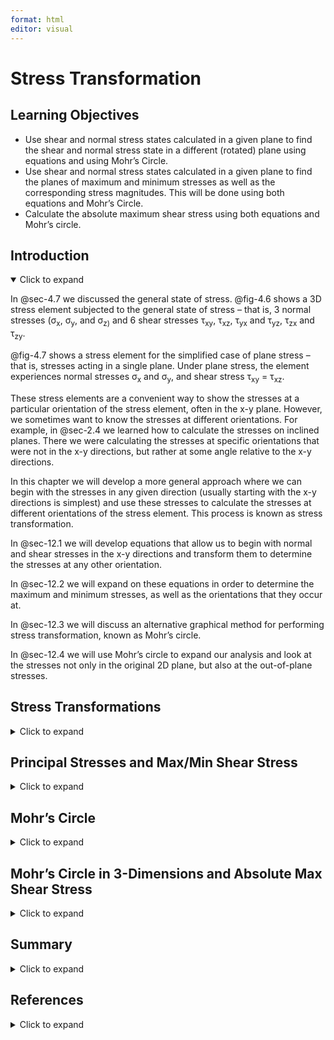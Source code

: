 ```yaml
---
format: html
editor: visual
---
```


# Stress Transformation {#sec-stress-transformation}

::: {.callout-note icon="false"}
## Learning Objectives

-   Use shear and normal stress states calculated in a given plane to find the shear and normal stress state in a different (rotated) plane using equations and using Mohr’s Circle.
-   Use shear and normal stress states calculated in a given plane to find the planes of maximum and minimum stresses as well as the corresponding stress magnitudes. This will be done using both equations and Mohr’s Circle.
-   Calculate the absolute maximum shear stress using both equations and Mohr’s circle.
:::

## Introduction {.unnumbered}

<details open>

<summary>Click to expand</summary>

In @sec-4.7 we discussed the general state of stress. @fig-4.6 shows a 3D stress element subjected to the general state of stress – that is, 3 normal stresses (σ~x~, σ~y~, and σ~z)~ and 6 shear stresses τ~xy~, τ~xz~, τ~yx~ and τ~yz~, τ~zx~ and τ~zy~.

@fig-4.7 shows a stress element for the simplified case of plane stress – that is, stresses acting in a single plane. Under plane stress, the element experiences normal stresses σ~x~ and σ~y~, and shear stress τ~xy~ = τ~xz~.

These stress elements are a convenient way to show the stresses at a particular orientation of the stress element, often in the x-y plane. However, we sometimes want to know the stresses at different orientations. For example, in @sec-2.4 we learned how to calculate the stresses on inclined planes. There we were calculating the stresses at specific orientations that were not in the x-y directions, but rather at some angle relative to the x-y directions.

In this chapter we will develop a more general approach where we can begin with the stresses in any given direction (usually starting with the x-y directions is simplest) and use these stresses to calculate the stresses at different orientations of the stress element. This process is known as stress transformation.

In @sec-12.1 we will develop equations that allow us to begin with normal and shear stresses in the x-y directions and transform them to determine the stresses at any other orientation.

In @sec-12.2 we will expand on these equations in order to determine the maximum and minimum stresses, as well as the orientations that they occur at.

In @sec-12.3 we will discuss an alternative graphical method for performing stress transformation, known as Mohr’s circle.

In @sec-12.4 we will use Mohr’s circle to expand our analysis and look at the stresses not only in the original 2D plane, but also at the out-of-plane stresses.

</details>

## Stress Transformations {#sec-12.1}

<details>

<summary>Click to expand</summary>

The choice of a coordinate system to use when calculating stresses for a given loading condition is often chosen based on convenience, or what is considered to be the most straight forward system for the given loading directions and the geometrical orientation of the body. For example, consider the simple case of an axial load applied to a rectangular bar as shown in @fig-12.1. It is convenient to use a coordinate system in which one axis aligns with the longitudinal axis of the bar and the other two axis aligned with the edges of the cross-section. With this coordinate system, the general stress state can be quickly determined to consist of only a normal stress in the x direction. We can represent the state of stress at a given point, say point H, on a stress element. Remember that this stress element is actually a 3D object even though we typically draw a 2D plane view of the element.

![For simplicity, the x,y,z coordinate axes are cbosen to line up with the direction of loading and the longitudinal axis of the bar](images/CH12%20figures/figure%2012.1.png){#fig-12.1 fig-align="center" width="559"}

However, the coordinate systems that are the most straightforward to base stress calculations on do not always represent the directions for which the stress levels are the most critical. In the above example, if the bar consists of two sections glued together at an angle, or if the bar is made of wood or composite material with the grains or fibers running at angle to the horizontal, one might be concerned with the level of stress parallel and/or perpendicular to the joint surface (or grains/fibers).

@fig-12.2 shows an air duct which is part of a heat pump system and is subject to internal air pressure. Pressure vessels will be discussed in @sec-thin-walled-pressure-vessels and it will be shown that equations to calculate stress based on pressure and geometrical parameters in the longitudinal and hoop directions can be straightforwardly derived. However, as is the case for the duct in the figure, pressure vessels can often be made with welded seams wound in a helical pattern that forms an angle with the horizontal and vertical axes. It would be important to know the stresses in the directions parallel and perpendicular to these seams to ensure that the joint could tolerate the loading.

![A pressurized duct is fabricated with welding in a helical pattern](images/CH12%20figures/figure%2012.2.png){#fig-12.2 fig-align="center" width="405"}

Now we’ll use trigonometry to develop a general set of equations to transform stresses from one set of coordinate axes to another. Consider a stress element representing the state of stress at a point in the *xy* plane as shown in @fig-12.3. If we want to use the known stresses in the *xy* coordinate system to find the stresses parallel and perpendicular to a different plane, represented by the incline shown on the element, we can cut through the element at the appropriate angle and consider the free body diagram on the cut section. The FBD of the cut element shows the known stresses on the uncut sides of the element and the unknown internal reaction normal and shear stresses, σ~n~ and τ~nt~, on the cut side of the element. The internal reactions are represented in the directions for which we want to know the stress state.

![Stress element cut along plane of interest](images/CH12%20figures/figure%2012.3.png){#fig-12.3 fig-align="center" width="612"}

Consider the area of the cut side of the element on which σ~n~ and τ~nt~ act to be dA’. By applying trigonometry we can say that the area of the side on which σ~x~ acts, dA~x~, is:

$$
d A_x=d A^{\prime}(\sin \beta)=d A^{\prime} \cos (\theta)
$$

and the area of the side on which σ~y~ acts is:

$$
d A_x=d A^{\prime}(\cos \beta)=d A^{\prime} \sin (\theta)
$$

We can apply equilibrium to obtain expressions for σ~n~ and τ~nt~ if we express the stress components as forces and resolve those forces into the n and t directions. The force corresponding to each direction of stress is obtained by multiplying the stress with the area it acts on (i.e., the force corresponding to σ~x~ is σ~x~\*dA~x~).

From σ~x~ we have:

$$
\begin{aligned}
& F_n=-\sigma x^* d A x^* \cos (\theta)=-\sigma x^* d A^{\prime} \cos (\theta) \cos (\theta) \\
& \mathrm{Ft}=\sigma x^* \mathrm{~d} A x^* \sin (\theta)=\sigma x^* d A^{\prime} \cos (\theta) \sin (\theta)
\end{aligned}
$$

From σ~y~ we have:

$$
\begin{aligned}
& F_n=-\sigma y^* d A y^* \sin (\theta)=-\sigma y^* d A^{\prime} \sin (\theta) \sin (\theta) \\
& F t=-\sigma y^* d A y^* \cos (\theta)=-\sigma y^* d A^{\prime} \cos (\theta) \sin (\theta)
\end{aligned}
$$

From the vertical shear stress acting on the x-face we have:

$$
\begin{aligned}
& F n=-\tau_{xy}{ }^* d A x^* \sin (\theta)=-\tau x y^* d A^{\prime} \cos (\theta) \sin (\theta) \\
& F t=-\tau_{xy}{ }^* d A x^* \cos (\theta)=-\tau x y^* d A^{\prime} \cos (\theta) \cos (\theta)
\end{aligned}
$$

From the horizontal shear stress acting on the y face we have:

$$
\begin{aligned}
& \mathrm{Fn}=-\tau_{xy} *^* d A x^* \cos (\theta)=-\tau x y^* d^{\prime} \sin (\theta) \cos (\theta) \\
& F t=\tau_{xy}{ }^* d A y^* \sin (\theta)=\tau_{x y}^* d A^{\prime} \sin (\theta) \sin (\theta)
\end{aligned}
$$

Applying equilibrium in the n and t directions:

$$
\begin{gathered}
\sum F_n=-\sigma_x * d A^{\prime} * \cos ^2(\theta)-\sigma_y * d A^{\prime} * \sin ^2(\theta)-2 \tau_{x y} * d A^{\prime} * \cos (\theta) \sin (\theta)=0 \\
\sum F_t=\sigma_x * d A^{\prime} * \cos (\theta) \sin (\theta)-\sigma_y * d A^{\prime} * \cos (\theta) \sin (\theta)+\tau_{x y} * d A^{\prime} *\left(\sin ^2(\theta)-\cos ^2(\theta)\right) \\
+\tau_{n t} d A^{\prime}=0
\end{gathered}
$$

Solving the equations for σ~n~ and τ~nt~ and simplifying terms gives:

$$
\begin{aligned}
& \sigma_n=\sigma_x \cos ^2(\theta)+\sigma_y \sin ^2(\theta)+2 \tau_{x y} \sin (\theta) \cos (\theta) \\
& \tau_{n t}=-\left(\sigma_x-\sigma_y\right) \cos (\theta) \sin (\theta)+\tau_{x y}\left(\cos ^2(\theta)-\sin ^2(\theta)\right)
\end{aligned}
$$

These equations are known as the **stress transformation equations**.

Alternatively, implementing the trig identities:

$$
\begin{gathered}
\cos ^2(\theta)=\frac{1+\cos (2 \theta)}{2} \\
\sin ^2(\theta)=\frac{1-\cos (2 \theta)}{2} \\
\sin (2 \theta)=2 \sin (\theta) \cos (\theta) \\
\cos (2 \theta)=\cos ^2(\theta)-\sin ^2(\theta)
\end{gathered}
$$

The transformation equations can also be expressed as:

$$
\boxed{\begin{aligned}
\sigma_n & =\frac{\sigma_x+\sigma_y}{2}+\frac{\sigma_x-\sigma_y}{2} \cos (2 \theta)+\tau_{x y} \sin (2 \theta) \\
\tau_{n t} & =-\frac{\sigma_x-\sigma_y}{2} \sin (2 \theta)+\tau_{x y} \cos (2 \theta)
\end{aligned}}
$$ {#eq-12.1}

| *where*
| *𝜎~n~ = Average normal stress perpendicular to the inclined plane \[Pa, psi\]*
| *𝜏~nt~ = Average shear stress parallel to the inclined plane \[Pa, psi\]*
| *𝜎~x~ = Average normal stress in the x-direction, prior to any transformation \[Pa, psi\]*
| *𝜎~y~ = Average normal stress in the y-direction, prior to any transformation \[Pa, psi\]*
| *𝜏~xy~ = Average shear stress in the xy plane, prior to any transformation \[Pa, psi\]*
| *𝜃 = Angle between x-axis and transformed stress being caculated \[*$^\circ$*, rad\]*

Either set of transformation equations will work. The choice over which set to use is based on personal preference.

The stress transformation equations can be used to take a set of stresses calculated in the chosen coordinate system (xy) and transform them to a different coordinate system (*x’y’*), as shown in @fig-12.4. With θ defined to be the angle between the x-axis and the normal to the plane of interest as shown in @fig-12.3, the σ~n~ equation gives the stress on the rotated x-face, which we will call the σ~x’~. To find σ~y’~, the normal stress on the rotated y-face, we can simply sub an angle of (90° + θ) into the σ~n~ equation since the y’ axis would be rotated an additional 90° form the x-axis. Also note that substituting θ into the τ~nt~ equation gives τ~x’y’~.

![The angle θ is defined to be the angle between the original x axis and the normal to the plane of interest. Subbing θ into the stress transformation equations gives σ~x’~ and τ~x’y~ whle subbing in ( 90° + θ) gives σ~y’~.](images/CH12%20figures/figure%2012.4.png){#fig-12.4 fig-align="center" width="462"}

Another way to quickly determine the normal stress along the y’ axis once σ~x’~ is known is to make use of the concept of [stress invariance]{.underline} which is the idea that sum of the normal stresses (σ~x~ + σ~y~) remains constant regardless of the plane in which they are calculated. Put another way, the stress invariance principle allows us to say that (σ~x~ + σ~y~) = (σ~x’~ + σ~y’~).

The angle of incline may be measured and given relative to a variety of reference axes. It is imperative that one understands which angle to substitute into the transformation equations given above. To ensure you have the correct angle, take the following steps and see @fig-12.5:

1.  Draw a line that represents the plane of interest

2.  Draw the x-axis positive going towards the right

3.  Draw the axis normal to the plane of interest. It does not matter if you draw the normal axis as oriented counterclockwise or clockwise from the x-axis as long as you use the correct sign for the angle (see step 4).

4.  Determine the angle that goes from the x-axis to the normal axis. This angle is θ. If the direction from the x-axis to the normal axis is counterclockwise, then θ should be taken to be positive. If the direction from the x-axis to the normal axis is clockwise, then θ should be taken to be negative.

![Draw a sketch of the x-axis and the normal axis to ensure you use the correct magnitude and sign for θ in the stress transformation equations.](images/CH12%20figures/figure%2012.5.png){#fig-12.5 fig-align="center" width="458"}

Finally, one should note that the transformation equations were derived based on stresses given in the the x-y plane where x is the horizontal axis positive to the right and y is the vertical axis positive upwards. If a plane other than the xy plane is being used for the general stress calculations, or if the x and y axes are oriented in the opposite configuration, the rule to follow would be to substitute the stress normal to the vertical faces of the element in for the σ~x~ terms of the equations and the stress normal to the horizontal faces of the element in the σ~y~ terms of the equations. For example, given the stress element in @fig-12.6, one would substitute σ~z~ = 90 MPa in for the σx terms of the stress transformation equations, σ~x~ = -150 MPa in for the σ~y~ terms, and τ~xz~ = -16 MPa in for the τ~xy~ terms.

![Element drawn in the xz plane](images/CH12%20figures/figure%2012.6.png){#fig-12.6 fig-align="center" width="394"}

@exm-12.1 and @exm-12.2 below illustrate the use of the stress of transformation equations.

::: {.callout-tip collapse="true" icon="false"}
## Example 12.1

::: {#exm-12.1}
<p>

</p>

The general stress state at a point on a hollow pipe formed with spiral welds inclined to an angle β with respect to the horizontal is shown below. For stress magnitudes given as follows: Sx = 128 MPa, *S~y~* = 80 MPa, Sxy = 75.45 MPa, and β = 42°. Determine the stress parallel and perpendicular to weld.

![](images/CH12%20figures/example%2012.1%20part%201.png){fig-align="center" width="519"}

::: {.callout-tip collapse="true" icon="false"}
## Solution

The stress parallel and perpendicular to the weld can be found by applying the stress transformation equations with σ~x~ = 128 MPa, σ~y~ = 80 MPa, and τ~xy~ = -75.45 MPa:

$$
\begin{aligned}
& \sigma_n=\sigma_x \cos ^2(\theta)+\sigma_y \sin ^2(\theta)+2 \tau_{x y} \sin (\theta) \cos (\theta) \\
& \tau_{n t}=-\left(\sigma_x-\sigma_y\right) \cos (\theta) \sin (\theta)+\tau_{x y}\left(\cos ^2(\theta)-\sin ^2(\theta)\right)
\end{aligned}
$$

Notice that the normal stresses are positive since they are both shown to be tensile on the given stress element but the shear stress is negative based on the fact that the shear stress arrow goes in the negative y direction on the positive x-face (the same conclusion can be drawn by observing any of the other faces).

Before performing the calculation, the appropriate angle θ must also be found. The plane of interest in this as is the plane of the weld which is represented by the line representing the spiral. The angle θ needed to substitute into the equations is the angle between the x-axis and th normal axis to the weld. Based on the normal axis below the x-axis, we can see θ is θ = -(90 – β) = -48°. The angle is negative since it is a clockwise rotation to get from the x axis to the n-axis below.

We could also base θ on the dashed normal axis, in which case the magnitude of θ would be θ = 180° – 48° = 132°. This angle is positive since the rotation from the x-axis to the dashed normal axis is counterclockwise.

![](images/CH12%20figures/example%2012.1%20part%202.png){fig-align="center" width="340"}

So with σ~x~ = 128 MPa, σ~y~ = 80 MPa, τ~xy~ = -75.45 MPa, and θ = -48° (or +132°), **the stress normal to the weld is σ~n~ = 139.0 MPa. The stress parallel to the weld is τ~nt~ = 31.76 MPa.**
:::
:::
:::

::: {.callout-tip collapse="true" icon="false"}
## Example 12.2

::: {#exm-12.2}
<p>

</p>

The stresses shown act at a point in a stressed body as shown. Normal and shear stress magnitudes acting on horizontal and vertical planes at the point are *S~x~* = 1700 psi, *S~y~* = 800 psi, and *S~xy~* = 790 psi. Determine the normal (positive if tensile, negative if compressive) and shear stresses at this point on the inclined plane shown. Assume β = 36°.

![](images/CH12%20figures/example%2012.2%20part%201.png){fig-align="center" width="301"}

::: {.callout-tip collapse="true" icon="false"}
## Solution

We will first determine the angle θ that we need for the stress transformation equations. Recall the the process described in @sec-12.1:

1.  Draw a line that represents the plane of interest

2.  Draw the x-axis positive going towards the right

3.  Draw the axis normal to the plane of interest. It does not matter if you draw the normal axis as oriented counterclockwise or clockwise from the x-axis as long as you use the correct sign for the angle (see step 4).

4.  Determine the angle that goes from the x-axis to the normal axis. This angle is θ. If the direction from the x-axis to the normal axis is counterclockwise, then θ should be taken to be positive. If the direction from the x-axis to the normal axis is clockwise, then θ should be taken to be negative.

![](images/CH12%20figures/example%2012.2%20part%202.png){fig-align="center" width="303"}

Either angle labeled θ in the illustration will work and produce the same results. In this example, we will use the smaller of the two:

θ = 90 – β = 54°.

The angle is positive since the n-axis is rotated counterclockwise from the positive x-axis.

With θ determined, the only thing left to do is make the subsitutions into the stress transformation equations and calculate. Note that the σn equation will give us the normal stress on the rotated x-face (x’), so will need to also calculate σn with the angle (θ + 90°) to get σy’ or use the stress invariance concept: (σx + σy = σx’ + σy’)

Substituting σ~x~ = -1700 psi (negative since it is shown to be compressive), σ~y~ = 800 psi, τ~xy~ = 790 psi, and θ = 54° into:

$$
\begin{aligned}
& \sigma_n=\frac{\sigma_x+\sigma_y}{2}+\frac{\sigma_x-\sigma_y}{2} \cos (2 \theta)+\tau_{x y} \sin (2 \theta) \\
& \tau_{n t}=-\frac{\sigma_x-\sigma_y}{2} \sin (2 \theta)+\tau_{x y} \cos (2 \theta)
\end{aligned}
$$

Gives σ~x’~ = 687.6 psi and τ~x’y’~ = 945 psi.

Furthermore, applying stress invariance: -1700 psi + 800 psi = 687.6 psi + σ~y’~ gives σ~y'~ = -1588 psi

**σ~x’~ = 687.6 psi**

**τ~x’y’~ = 945 psi**

**σ~y'~ = -1588 psi**
:::
:::
:::

::: {.callout-warning icon="false"}
## Step-by-step: Stress transformation

Given a general stress state (σx, σy, and τxy) at a point in the x-y plane where x is the horizontal axis positive to the right and y is the vertical axis positive upwards:

1.  Establish the angle θ that corresponds to the angle of rotation between the positive x-axis and the axis normal (x’) to the plane of interest. Remember to make the angle negative if the rotation is clockwise from the x axis to the normal axis and positive if the rotation is counterclockwise.

2.  Substitute in the stresses with appropriate sign and the angle θ with appropriate sign into the stress transformation equations to find σ~n~ and τ~nt~. Remember that normal stresses are negative if compressive and positive if tensile, shear stresses are positive if the shear stress arrow on the positive x face points in the positive y direction and negative otherwise. This will give σ~x’~ and τ~x’y’~.

3.  Use (θ+90°) in the σ~n~ transformation equation or the concept of stress invariance (σx + σy = σx’ + σy’) to find σy’.
:::

</details>

## Principal Stresses and Max/Min Shear Stress {#sec-12.2}

<details>

<summary>Click to expand</summary>

Often, the plane we would be the most concerned with is the one on which the normal stress or the shear stress is at a maximum or minimum. The maximum and minimum normal stresses are referred to as the principal stresses (σ~1~ and σ~2~) and the planes on which they act (described by angle of rotation of the stress element, θ~p1~ and θ~p2~) are the principal planes. The maximum and minimum shear stresses are simply referred to as the maximum and minimum shear stress, respectively, and the planes on which they occur are referred to simply as the planes of maximum and minimum shear stress (denoted as θ~s1~ and θ~s2~).

It is important to note that in this section, only rotations within a two dimensional plane are being considered. As will be seen in @sec-12.4, the principal planes and principal stresses are the same even when considering out of plane rotation of the stress element (see @fig-12.7), but the max shear stress could be different. Therefore, the max and min sheer stress as determined by the below derived equations will be referred to as the max/min *in-plane* shear stress.

![The max shear stress obtained from in-plane rotations of the stress element may not be the same as the max shear stress when considering out of plane rotation as well. This section describes how to find the max/min in-plane shear stress.](images/CH12%20figures/figure%2012.7.png){#fig-12.7 fig-align="center" width="571" height="207"}

As we rotate the stress element and the angle θ changes, the stress changes in a predictable way. @fig-12.8 shows the variation of normal stress σx’ with angle θ. The principal stresses can be seen to occur at specific values of θ. These angles will be 90° apart from one another. A similar graph could be drawn for τx’y’.

![Plot showing how normal stress σx’ varies with angle θ.](images/CH12%20figures/figure%2012.8.png){#fig-12.8 fig-align="center" width="374"}

Since these stresses are maximums and minimums (i.e., the slope of the curve is zero at these points) and since the transformation equations derived in @sec-12.1 are functions in terms of the plane rotation angle θ, we can simply take the derivates of the two equations and set them equal to zero to find the angles at which we would get the maximum and minimum of each type of stress. Using the second set of transformation equations derived in @sec-12.1 (though the first set would yield the same results):

$$
\begin{aligned}
& \frac{d \sigma_n}{d \theta}=-\left(\sigma_x-\sigma_y\right) \sin \left(2 \theta_p\right)+2 \tau_{x y} \cos \left(2 \theta_p\right)=0 \\
& \frac{d \tau_{n t}}{d \theta}=-\left(\sigma_x-\sigma_y\right) \cos \left(2 \theta_s\right)-2 \tau_{x y} \sin \left(2 \theta_s\right)=0
\end{aligned}
$$

Notice that θ is subscripted with a p in the first equation since this theta represents a principal plane as defined above. Similarly, θ is subscripted with and S in the second equation since this theta represents a plane of max or min in-plane shear stress.

These equations can be rearranged to isolate Tan (2θ) on one side and subsequently used to find θp and θs values:

$$
\boxed{\begin{aligned}
\tan \left(2 \theta_p\right) & =\frac{2 \tau_{x y}}{\left(\sigma_x-\sigma_y\right)} \\
\tan \left(2 \theta_s\right) & =-\frac{\left(\sigma_x-\sigma_y\right)}{2 \tau_{x y}}
\end{aligned}}
$$ {#eq-12.2}

| *where*
| *𝜃~p~ = Orientation of one of the principal planes, with respect to the x-axis \[*$^\circ$*, rad\]*
| *𝜃~s~ = Orientation of one of the maximum shear planes, with respect to the x-axis \[*$^\circ$*, rad\]*
| *𝜏~xy~ = Average shear stress in the xy plane, prior to any transformation \[Pa, psi\]*
| *𝜎~x~ = Average normal stress in the x-direction, prior to any transformation \[Pa, psi\]*
| *𝜎~y~ = Average normal stress in the y-direction, prior to any transformation \[Pa, psi\]*

Once the angles associated with the planes of extreme stresses are determined, they can be substituted into the stress transformation equation of @sec-12.1 along with the stresses in the given plane to find the principal stresses and max/min shear stress.

A few calculation details that it will be helpful to remember are:

1.  The inverse tangent function has two possible solutions. One solution would be the angle that will be reported by a calculator, and the other possible answer is the angle that is that angle plus or minus 180°. So if you use your calculator to solve the Tan (2θp) equation, you would take half that to get the first principle angle and then add or subtract 90 degrees to that principal angle to get the second. The same idea applies to finding the two θ~s~ angles.

2.  By convention, the *most positive* of the two principal stresses is denoted as σ~1~. The other principal stress is then σ~2~. The angle that produces that σ~1~ stress is θ~p1~ and the angle that produces σ~2~ is θ~p2~.

3.  The max and min in-plane shear stresses will always turn out to be equal in magnitude by opposite in sign, or in other words, the minimum shear stress is always the negative of the maximum shear stress. As with the principal planes and stresses, one would need to substitute one of the θ~s~ angles into the shear stress transformation equation to determine which angle corresponds to the maximum in-plane shear stress and which corresponds to the minimum.

4.  The angles of maximum and minimum shear stresses are 90° apart from each other, and 45° apart from the principal directions. If one principal direction is found to be, for example, 40° then the other principal direction can be determined as either (40° + 90° =) 130° or (40° - 90° =) -50°. The angles of maximum and minimum in-plane shear stress can then be determined as either (40° + 45° =) 95° or (40° - 45° =) - 5°. It is also acceptable to add or subtract 45° from 130° or from – 50°.

5.  Given the variety of different of possible correct angles, we will use a convention that principal directions and angles of maximum and minimum shear stress will be calculated in the range – 90° ≤ θ ≤ + 90°.

If desired, the principal stresses and max./min. shear stresses can be calculated directly without first finding the principal directions:

$$
\boxed{\begin{gathered}
\sigma_{1,2}=\frac{\sigma_x+\sigma_y}{2} \pm \sqrt{\left(\frac{\sigma_x-\sigma_y}{2}\right)^2+\tau_{x y}{ }^2} \\
\tau_{x \prime y^{\prime}}= \pm \sqrt{\left(\frac{\sigma_x-\sigma_y}{2}\right)^2+\tau_{x y}{ }^2}
\end{gathered}}
$$ {#eq-12.3}

| *where*
| *𝜎~1,2~ = Principal stresses \[Pa, psi\]*
| *𝜎~x~ = Average normal stress in the x-direction, prior to any transformation \[Pa, psi\]*
| *𝜎~y~ = Average normal stress in the y-direction, prior to any transformation \[Pa, psi\]*
| *𝜏~xy~ = Average shear stress in the xy plane, prior to any transformation \[Pa, psi\]*

Some useful conclusions that can be drawn simply by studying the principal plane and plane of max/min shear stress equations are as follows:

1.  If the shear stress transformation equation given in @sec-12.1 is set equal to 0 in order to find the plane at which shear stress is equal to 0, we would arrive at the same equation as the Tan(2θ~p~) found above. We can then conclude that [shear stress is 0 on the principal planes]{.underline}. It can also be said that if the shear stress is found to be 0 on any given plane, then that plane must be a principal plane.

2.  The equation for Tan(2θ~s~) is the negative inverse of the equation for Tan (2θ~p~). This means that 2θ~s~ = 2θ~p~ ± 90° or θ~s~ = θ~p~ ± 45°. Recognizing this can allow one to calculate one set of angles more efficiently once the other is found.

3.  If either of the θ~s~ angles are substituted into the normal stress transformation equation, the normal stress would work out to be the average stress $\left(\frac{\sigma_x+\sigma_y}{2}\right)$. Once again, this recognition can help make determining the total stress state on the plane of max/min shear stress more efficient.

@exm-12.3 demonstrates the calculation of the principal stresses, the maximum in-plane shear stress, and the orientations that these stresses occur at.

::: {.callout-tip collapse="true" icon="false"}
## Example 12.3

::: {#exm-12.3}
<p>

</p>

The state of plane stress at a point is represented by the stress element below. Determine the principal stresses and the maximum in-plane shear stress and draw the corresponding stress elements.

![](images/CH12%20figures/example%2012.3%20part%201.png){fig-align="center" width="346"}

::: {.callout-tip collapse="true" icon="false"}
## Solution

Following the steps given at the end of @sec-12.2:

1.  Find the principal planes using\
    $$
    \operatorname{Tan}\left(2 \theta_p\right)=\frac{2 \tau_{x y}}{\left(\sigma_x-\sigma_y\right)}
    $$\
    \
    With σ~x~ = -80 MPa, σ~y~ = 50 MPa, and τ~xy~ = -25 MPa, we get:

    θ~p~ = 10.52° based on the answer from the calculator.

    The other angle is then θ~p~ = 10.52° + 90° = 100.52°

    So the principal plane angles are 10.52° and 100.52°.

2.  Subbing θ~p~ = 10.52° into:\
    $$
    \sigma_n=\frac{\sigma_x+\sigma_y}{2}+\frac{\sigma_x-\sigma_y}{2} \cos (2 \theta)+\tau_{x y} \sin (2 \theta)
    $$

    gives σ~n~ = -84.6 MPa and subbing θ~p~ = 100.52° in gives σ~n~ = 54.6 MPa.

    Since 54.6 MPa is the most positive of the two principal stresses, σ~1~ = 54.6 MPa and σ~2~ = -84.6 MPa.

    The 54.6 MPa would go on the rotated x-face and the -85.6 MPa would go on the rotated y-face of the stress element rotated counterclockwise 100.52°.\
    \
    Conversely, if the stress element is rotated counterclockwise by 10.52°, the stress on the rotated x-face would be -84.6 MPa and the stress on the rotated y-face would be 54.6 MPa.

    Drawing the stress element rotated to the principal planes:

    ![](images/CH12%20figures/example%2012.3%20part%202.png){width="245"}\
    \
    Notice that the stress element looks the same no matter which angle is used for the rotation. Also note that the shear stress on the principal plane is 0.

3.  Next we will find the planes of max/min in-plane shear planes as well as the corresponding shear stresses. We could use:\
    $$
    \operatorname{Tan}\left(2 \theta_s\right)=-\frac{\left(\sigma_x-\sigma_y\right)}{2 \tau_{x y}}
    $$

    But since we already have the θ~p~ angles, we will use the fact that the max/min in-plane shear stress planes are +/- 45° from those. We can choose either θ~p~ angle to add and subtract the 45° to and from. The final orientation of the element would be the same. Since it is generally easier to visualize angle rotations smaller in magnitude than 90, so we will use the smaller θ~p~ value.\
    So θ~s~ = 10.52° +/- 45° = 55.5° and -34.5°.

4.  Subbing θ~s~ = 55.5° into:\
    $$
    \tau_{n t}=-\frac{\sigma_x-\sigma_y}{2} \sin (2 \theta)+\tau_{x y} \cos (2 \theta)
    $$

    gives τ~nt~ = 69.6 MPa. Since this is a positive value, we know that this is the max in-plane shear stress and that θs = -34.5 ° should give τnt = -69.6 MPa = τ~min~ (in-plane).

    So if we rotate the stress element counterclockwise by 55.5°, we would draw a positive shear stress and if we rotate it clockwise 34.5 degrees, we would draw a negative shear stress.

5.  The normal stress on the plane of max/min in-plane shear stress is\
    $$
    \sigma=\sigma_{avg}=\frac{\left(\sigma_x+\sigma_y\right)}{2}=-15 \mathrm{MPa}
    $$

Drawing the stress rotated to the planes of max/min shear stress:

![](images/CH12%20figures/example%2012.3%20part%203.png){fig-align="center" width="350"}

Once again, notice that the stress element looks fundamentally the same regardless of which θ~s~ angle is used.

**θ~p1~ = 100.52° and θ~p2~ = 10.52°**

**σ~1~ = 54.6 MPa and σ~2~ = - 84.6 MPa**

**θ~s~ = 55.5° and -34.5°**

**τ~max~ (in-plane) = 69.6 MPa**

**τ~min~ (in-plane) = - 69.6 MPa**

**Elements are drawn above.**
:::
:::
:::

::: {.callout-warning icon="false"}
## Step-by-step: Principal Stresses and max/min shear stress

Given a general stress state (σx, σy, and τxy) at a point in the x-y plane where x is the horizontal axis positive to the right and y is the vertical axis positive upwards:

1.  Use the Tan(2θ~p~) equation to find the planes of principal stresses. The angle reported by the calculator provides twice one of the angles. The other is determined by adding or subtracting 90° from the first.

2.  Substitute the two θ~p~ angles into the σ~n~ transformation equation to determine the principal stresses. The most positive of the two is deemed σ~1~ and the other is σ~2~. Alternatively, only sub one of the angles into the stress transformation to get one of the principal stresses. The other principal stress can be calculated using stress invariance.

3.  Use the Tan(2θ~s~) equation to find the planes of max/min in-plane shear stress. Alternatively, add/subtract 45° to one of the principal plane angles.

4.  Substitute one of the θs angles into the τ~nt~ equation to determine whether it leads to the max in-plane shear stress or the min. The other angle will lead to a shear stress of equal magnitude but opposite sign.

5.  Calculate the average stress. This stress is the normal stress on the x’ and y’ faces when the element is rotated to the planes of max/min in-plane shear stress.
:::

</details>

## Mohr's Circle {#sec-12.3}

<details>

<summary>Click to expand</summary>

As an alternative to using equations to determine principal planes and stresses as well as max/min shear planes and stresses, one can use a graphical method known as Mohr’s Circle. The stress transformation equations can be seen to actually be equations of a circle where the perimeter of the circle consists of coordinates points that correspond to normal stress on the horizontal axis and shear stress on the vertical axis. The advantage of using Mohr’s Circle is that it does not involve needing to recall equations and can be quick and efficient to use with some practice.

To construct the circle (refer to the fully constructed Mohr’s circle in @fig-12.11):

1.  To start, draw a set of coordinate axes where normal stress will be on the horizontal axis and shear stress will be on horizontal axis. Note in 12.9 that the shear stress is labeled with a (CW) for clockwise on the positive side and a (CCW) for counterclockwise on the negative side as a reminder of how the signs on the vertical coordinates are determined.

2.  Plot the center of the circle, C, which will lie on the normal stress axis at a point equal to the average normal stress.\
    $$
    C=\left(\frac{\sigma_x+\sigma_y}{2}, 0\right)
    $$

3.  Next, one coordinate point on the circle needs to be established based on the given stress state and plotted on the axes. This point, which we will call the [x-point,]{.underline} will come from the stresses drawn on the positive x-face of the stress element. The normal stress is positive if tensile and negative if compressive. The sign on the vertical coordinate, the shear stress, will depend on the direction of rotation that the shear stress on the x-face will cause. If it would tend to rotate the element clockwise, it will be plotted on the positive side of the vertical axis and vice versa.

    On the representative stress element in @fig-12.9 below, the normal stress on the x face is tensile and the upwards shear stress would tend to cause the element rotate counterclockwise, so the x-point is (+σ~x~, -τ~xy~).

![Positive x-face of a stress element showing the normal and shear stresses used to plot the coordinate point on Mohr's circle. On this face, the normal stress is positive and the shear stress causes the element to rotate counterclockwise.](images/CH12%20figures/figure%2012.9.png){#fig-12.9 width="696"}

We could alternatively use what we will call the y-point, which comes from the stresses acting on the positive y-face of the stress element with the same sign conventions above. For the representative stress element of @fig-12.9, the normal stress on the y face (@fig-12.10) is drawn in the tensile direction and the rightwards shear stress would tend to cause the element to rotate clockwise, so the y-point is (+σ~y~, +τ~xy~).

![The positive y-face of a stress element showing the normal and shear stresses used to plot the coordinate point on Mohr's circle. On this face, the normal stress is positive and the shear stress causes the element to rotate clockwise.](images/CH12%20figures/figure%2012.10.png){#fig-12.10 width="348"}

4.  Once the center and either the x-point or y-point are plotted, draw a line that connects them. This line is the radius of the circle. This radius, R, can be determined using of the Pythagorean Theorem on the triangle formed between C, σ~x~, and the x-point. Since the radius of the circle will be constant, we can now draw the rest of the circle.\
    $$
    R=\sqrt{\left(\sigma_x-C\right)^2+\tau_{x y}^2}
    $$

5.  Recalling that the shear stress is zero on the principal plane, we can observe that that corresponds exactly to the normal stress axis so we can identify σ~1~ to be the normal stress on the right extreme of the circle and σ~2~ to be the normal stress on the left extreme of the circle. Furthermore, based on inspection of the circle and the known points, we can see that σ~1~ = C + R and σ~2~ = C - R.

6.  It can also be seen that the max and min in-plane shear stress would be at the bottom and top of the circle, respectively, so we can say that τ~max~ = +R and τ~min~ = -R.

    The max shear stress is at the bottom since a positive shear stress on the positive x-face would cause the stress element to rotate counterclockwise.

    The circle also confirms that the normal stress on the plane of max/min in-plane shear stress is $\mathrm{C}=\sigma_{avg}=\frac{\sigma_x+\sigma_y}{2}$

7.  To find the angles of the principal planes and max/min shear stress, or to use the circle to perform stress transformations to arbitrary planes, one must note that rotations around the circle represent twice the actual amount of rotation required to get from the stress state in one plane to the stress state in the rotated plane. Furthermore, rotations counterclockwise from the x-point are considered to be positive angles and the rotations clockwise from the x-point are considered to be negative angles.

    Thus, the angle between the radial line that connects C and the x-point to the principal plane (normal stress axis) is 2θp. This angle can be determined by applying right triangle trigonometry principles to the right triangle used to find the radius:\
    $$
    \tan (2 \theta p)=\frac{C+\sigma_x}{\tau_{x y}}
    $$\
    As discussed in @sec-12.2, the inverse tangent function will have two solutions. One of those solutions (divided by 2) will be the angle that corresponds to rotating from the x point to the σ1 side of the circle from which means that this principal angle leads to σ1 acting on the rotated x face (x’ face) of the stress element and therefore σ~2~ acts on the rotated y face (y’ face). The other solution to θ~p~ will correspond to the angle necessary to rotate from the x point to the σ2 side of the circle which will lead to σ~2~ acting on the x’ face and σ1 acting on the y’ face.

8.  The angle to the plane of max/min in-plane shear stress can be found in a similar manner. By visual inspection one can see that the tan(2θs) will be the inverse of tan(2θp). Alternatively, it can be calculated as 2θs = 90° - 2θp. One should note, however, the directions of the angles for rotation.  Recalling the convention used to apply sign to the shear stress coordinate, the angle that goes from the x-point to the negative side of the shear stress axis will correspond to the rotation that results in the maximum in-plane shear stress and vice versa.

9.  Once these quantities are known, the use of the circle to perform stress transformations at arbitrary planes requires making similar trigonometric calculations. This process is better illustrated in @exm-12.4.

::: {#fig-12.11 layout-ncol="2" layout-valign="bottom"}
![Mohr's circle](images/CH12%20figures/figure%2012.11%20part%201.png){#fig-12.11a fig-align="center" width="546"}

![Stress Element](images/CH12%20figures/figure%2012.11%20part%202.png){#fig-12.11b fig-align="center" width="270"}

Fully constructed Mohr’s circle for the representative stress element shown
:::

</details>

## Mohr’s Circle in 3-Dimensions and Absolute Max Shear Stress {#sec-12.4}

<details>

<summary>Click to expand</summary>

The methods discussed so far in Sections 12.2 and 12.3 provide the maximum in-plane shear stress that arises from planar rotations in the 2D plane, but as discussed in @sec-12.2, the actual maximum shear stress may result from an out of plane rotation. Thus, while this text is generally restricted to planar (2D) stress states, we need to consider a 3D stress element in order to determine the absolute maximum shear stress.

However, we are still considering only cases in which the stresses act in just two of the three principal directions. For the sake of this discussion, we will say that the stresses act in only the x and y directions, though it could generally be any combination of two axes. If stresses act only in the x and y directions, then a 3D stress element would include these stresses on the x and y faces, but the normal stress on the z face would be zero and the shear stress in the *xz* and *yz* planes would also be zero (see @fig-12.12). Recalling the earlier finding that if the shear stress is 0 on a given plane, the plane is a principal plane, we can say that the *xz* plane and the *yz* planes are principal planes with respect to rotation of the element around the y and x axes respectively.

It we start with the stress element already rotated in the xy plane to one of its principal planes, we know that the stresses on the x and y faces in this plane (x’ and y’ faces) will be σ1 and σ2 or vice versa. This means that σ~1~ (or σ~2~) and σ~z~ are the principal stresses on the yz plane and the σ~1~ (or σ~2~) and σ~z~ are the principal stresses on the *xz* plane. Since we are still dealing with plane stress, we know that σ~z~ = 0. In the case of plane stress then, there are principal stresses σ~1~ and σ~2~ as above, as well as σ~3~ = 0.

![3D stress element with stress acting in only 2 or the 3 principal directions.](images/CH12%20figures/figure%2012.12.png){#fig-12.12 fig-align="center" width="641"}

We can draw Mohr’s circle for each of these three planes on one plot. We will consider three cases:

1.  σ~1~ and σ~2~ on based on the xy plane are both positive

2.  σ~1~ and σ~2~ on based on the xy plane are both negative

3.  σ~1~ and σ~2~ on based on the xy plane are opposite signs

**Case 1:**

Referring to @fig-12.13, the larger inner circle is Mohr’s circle for the x-y plane as can be noted by the fact that the max and min normal stresses on that circle are σ1 and σ2, respectively. The smaller inner circle is Mohr’s circle for either the x-z or the y-z plane (whichever one has σ~2~ as the principal stress on the non-z face). The largest circle is Mohr’s circle for the other of the two non xy planes. We can see in this case that the largest shear stress is given by the radius of the largest circle which is σ~1~/2.

So in the case that σ~1~ and σ~2~ are both positive, the absolute max shear stress is:

$$
\tau_{(\max )absolute}=\left|\frac{\sigma_1}{2}\right|
$$

The absolute value is there since we now the max shear stress must be a positive shear stress given that the max and min shear stresses are negatives of each other.

![The three planes represented on Mohr’s circle for the case where both the principal stresses in the xy plane are positive.](images/CH12%20figures/figure%2012.13.png){#fig-12.13 fig-align="center" width="381"}

**Case 2:**

Referring to @fig-12.14, all the statements made in Case 1 still hold true except that the radius of the largest circle is now σ~2~/2.

So in the case that σ1 and σ2 are both positive, the absolute max shear stress is:

$$
\tau_{(\max )absolute}=\left|\frac{\sigma_2}{2}\right|
$$

![The three planes represented on Mohr’s circle for the case where both the principal stresses in the xy plane are negative.](images/CH12%20figures/figure%2012.14.png){#fig-12.14 fig-align="center" width="385"}

**Case 3:**

Referring to @fig-12.15, this case is different than the other two because in this case, the Mohr’s circle for the xy plane is the largest circle. This means that the absolute max shear stress and the maximum in-plane shear stress are the same.

So in the case that σ~1~ and σ~2~ are opposite in sign, the absolute max shear stress is:

$$
\tau_{(\max )absolute}=\left|\frac{\sigma_1-\sigma_2}{2}\right|
$$

![The three planes represented on Mohr’s circle for the case where the principal stresses in the xy plane are opposite signs.](images/CH12%20figures/figure%2012.15.png){#fig-12.15 fig-align="center" width="407"}

More generally, given principal stresses σ~1~, σ~2~, and σ~3~ = 0, the abosulte maximum shear stress can be determined from:

$$
\boxed{\tau_{(\max)absolute}=\left|\frac{\sigma_{\max }-\sigma_{\min }}{2}\right|}
$$ {#eq-12.4}

| *where*
| *𝜏~(max)absolute~ = Absolute maximum shear stress \[Pa, psi\]*
| *𝜎~max~ = Maximum principal stress \[Pa, psi\]*
| *𝜎~min~ = Minimum principal stress \[Pa, psi\]*

This works for any of the cases above:

-   Case 1: σ~max~ = σ~1~, σ~min~ = 0

-   Case 2: σ~max~ = 0, σ~min~ = σ~2~

-   Case 3: σ~ma~x = σ~1~, σ~min~ = σ~2~

::: {.callout-tip collapse="true" icon="false"}
## Example 12.4

::: {#exm-12.4}
<p>

</p>

For the stress state given by the stress element below, use Mohr’s Circle to find:

1.  The principal planes and principal stresses. Sketch the stress element rotated to these planes.

2.  The max in-plane shear stress and the plane at which it acts. Sketch the stress element rotated to this plane.

3.  The stress state on the plane on which the stress element is rotated clockwise 40°. Sketch the stress element rotated to this plane.

![](images/CH12%20figures/example%2012.4%20part%201.png){fig-align="center" width="320"}

@exm-12.4 demonstrates the use of Mohr's circle for a stress transformation problem.

::: {.callout-tip collapse="true" icon="false"}
## Solution

Following the steps given in @sec-12.3:

1.  The step of drawing the axes will be done as a part of step 3.

2.  Identify and plot the x-point: Looking at the positive x-face, the normal stress is compressive, so the horizontal coordinate will be -60 MPa. The shear stress arrow is upwards, which would tend to rotate the element counterclockwise, so the vertical coordinate will be negative, or -30 MPa. The x-point is then (-60,-30) MPa\
    ![](images/CH12%20figures/example%2012.4%20part%202.png){width="373"}\
    Identify and plot the y-point: Looking at the positive y-face, the normal stress is tensile, so the horizontal coordinate will be +15 MPa. The shear stress arrow is to the right, which would tend to rotate the element clockwise, so the vertical coordinate will be positive, or +30 MPa. The y-point is then (15,30) MPa.\
    ![](images/CH12%20figures/example%2012.4%20part%203.png){width="374"}\
    The points are shown plotted in step 3.

3.  Connect the two points on the circle and identify the center.\
    $$
    C=\frac{\sigma_x+\sigma_y}{2}=\frac{-60+15}{2}=-22.5 \mathrm{MPa}
    $$\
    ![](images/CH12%20figures/example%2012.4%20part%204.png){width="444"}

4.  The radius of the circle is: $R=\sqrt{\left(\sigma_x-C\right)^2+\tau_{x y}^2}=\sqrt{(-60-(-22.5))^2+30^2}=48.02 \mathrm{MPa}$

5.  We can now find σ1 by finding the distance from the origin to the rightmost point of the circle on the σ axis. Since C is negative, we can find distance to be C + R = -22.5 MPa + 48.02 MPa = 25.52 MPa.

    So σ~1~ = 25.5 MPa

    We can find σ2 by finding the distance from the origin to the leftmost point of the circle on the σ axis. This distance can be expressed as C- R  = -48.02 MPa – 22.5 MPa = -70.52 MPa

    So σ~2~ = -70.5 MPa

6.  The max in-plane shear stress is the bottom most point of the circle which is simply R = 48.02 MPa, or τmax (in-plane) = 48.0 MPa.

    The normal stress on this plane is C = -22.5 MPa

7.  The principal planes can be found as: $tan(2\theta_p)=\frac{\sigma_x-C}{\tau_{xy}}=\frac{-60{~MPa}-(-22.5{~MPa})}{30{~MPa}}$\
    One solution to this equation yields θp = -25.67°. This is the angle of rotation for which σ~2~ would be shown on the rotated x face. Note the negative angle means this would be a clockwise rotation.

    The other solution to the equation is that angle plus 90°, which in this case yields θ~p~ = 64.33°. This is the angle of rotation for which σ1 would appear on the rotated x-face. The positive angle indicates this would be a counterclockwise rotation.\
    ![](images/CH12%20figures/example%2012.4%20part%205.png){width="301"}

8.  With the θp angles known, we can see that the 2θ~s~ = 90 - 2θ~p~, or θ~s~ = 19.33° and -70.67°. In this case, a counterclockwise rotation of the x-point would bring it to the negative side of the vertical axis which corresponds to τmax, so we can say that θ~s~ = 19.33° is the plane of max in-plane shear stress.\
    ![](images/CH12%20figures/example%2012.4%20part%206.png){width="473"}

9.  Now we can use Mohr’s Circle to find the stress state on the plane where the stress element is rotated clockwise 40°. The circle is redrawn below for convenience.

    Recalling that rotations around the circle are twice the actual rotation, we will draw in a point (denoted as x’) that represents an 80 degree rotation clockwise from the x-point. Since we know from step 7 that the x-point is rotated 2\* 25.7° below σ~2~, we also know that x’ is rotated 80 – 50.4 = 29.6° above σ~2~.\
    ![](images/CH12%20figures/example%2012.4%20part%207.png){width="265"}\
    Since x’ is on the negative σ side and the positive τ side, we know that the normal stress on the x’ face is compressive and the shear stress arrow on the x’ face would tend to rotate the element clockwise (which corresponds to a negative shear stress).

    We can see from the circle that the shear stress is:

    $$
    \tau_{x'y'}=-Rsin(29.6^\circ)=-48.08{~MPa}*sin(29.6^\circ)=-23.7{~MPa}
    $$

    and

    $$
    \sigma_{x'}=C-Rcos(29.6^\circ)=-22.5{~MPa}-48.02{~MPa}*cos(29.6^\circ)=-64.3{~MPa}
    $$

    The stress on the rotated y face, σ~y’~, is obtained by finding the distance from the origin to the y’ point which is directly across the circle from x’.

    $$
    \sigma_{y'}=C+Rcos(29.6^\circ)=-22.5{~MPa}+48.02{~MPa}*cos(29.6^\circ)=19.3{~MPa}
    $$

    The rotated stress element can be drawn:\
    ![](images/CH12%20figures/example%2012.4%20part%208.png){width="323"}

**σ~1~ = 25.5 MPa on the principal plane θ~p~ = 64.3°**

**σ~2~ = -70.5 MPa on the principal plane θ~p~ = -25.7°**

**τ~max~ (in-plane) = 48.0 MPa on the plane θ~s~ = 19.33°**

On the plane rotated 40° clockwise from the given plane:

**σ~x’~ = - 64.3 MPa**

**σ~y’~ = 19.3 MPa**

**τ~x’y’~ = -23.7 MPa**
:::
:::
:::

::: {.callout-warning icon="false"}
## Step-by-step: Determine Absolute Max Shear Stress

To determine the absolute max shear stress, it is not necessary to draw out all three circles as was done above for illustrative purposes. One can simply:

1.  Determine the principal stresses in the xy plane (or whichever 2D plane is being used for the general stress state).

2.  Determine the absolute max shear stress to be $\tau_{(max)absolute}=\left|\frac{\sigma_{\max }-\sigma_{\min }}{2}\right|$
:::

</details>

## Summary {.unnumbered}

<details>

<summary>Click to expand</summary>

::: {.callout-note icon="false"}
## Key takeaways

Stress transformation equations can be used to take stresses calculated in a specific plane and determine the stresses on a different plane of interest. These types of transformation calculations could be necessary when multiple planes of interest are involved such as when material properties vary with direction or off axis connections are used. Mohr’s Circle provides a more graphical method that can also be used and requires minimal need to recall equations.

One can also use specific equations or Mohr’s Circle to determine the planes of max/min normal stress and shear stress and the corresponding stress values.

For planar (2D) loading conditions, principal (max/min normal stresses) stresses will not be affected by out of plane rotations, so those values can be calculated in the given plane. However, to determine the absolute max/min shear stress, out of plane rotations must be considered. The determination of the absolute max or min shear stress can ultimately be made based on the signs and values of the principal stresses.
:::

::: {.callout-note icon="false"}
## Key equations

**Stress transformation**

$$
\begin{aligned}
& \sigma_n=\sigma_x \cos ^2(\theta)+\sigma_y \sin ^2(\theta)+2 \tau_{x y} \sin (\theta) \cos (\theta) \\
& \tau_{n t}=-\left(\sigma_x-\sigma_y\right) \cos (\theta) \sin (\theta)+\tau_{x y}\left(\cos ^2(\theta)-\sin ^2(\theta)\right) \\
& \sigma_x+\sigma_y=\sigma_{x^{\prime}}+\sigma_{y^{\prime}}
\end{aligned}
$$

Or

$$
\begin{aligned}
& \sigma_n=\frac{\sigma_x+\sigma_y}{2}+\frac{\sigma_x-\sigma_y}{2} \cos (2 \theta)+\tau_{x y} \sin (2 \theta) \\
& \tau_{n t}=-\frac{\sigma_x-\sigma_y}{2} \sin (2 \theta)+\tau_{x y} \cos (2 \theta)
\end{aligned}
$$

**Principal plane and stress**

$$
\begin{aligned}
& tan\left(2 \theta_p\right)=\frac{2 \tau_{x y}}{\left(\sigma_x-\sigma_y\right)} \\
& \sigma_1, \sigma_2=\left(\frac{\sigma_x+\sigma_y}{2}\right) \pm \sqrt{\left(\frac{\sigma_x-\sigma_y}{2}\right)^2+\tau_{x y}^2}
\end{aligned}
$$

**In plane max/min shear planes and stresses**

$$
\begin{aligned}
& tan\left(2 \theta_s\right)=-\frac{\left(\sigma_x-\sigma_y\right)}{2 \tau_{x y}} \\
& \theta_s=\theta_p \pm 45^{\circ} \\
& \tau_{(max)in-plane}=\sqrt{\left(\frac{\sigma_x-\sigma_y}{2}\right)^2+\tau_{x y}^2}=\left|\frac{\sigma_1-\sigma_2}{2}\right| \\
& \sigma_{average}=\left(\frac{\sigma_x+\sigma_y}{2}\right)
\end{aligned}
$$

**Absolute max shear stress**

$$
\tau_{(max)absolute}=\left|\frac{\sigma_{\max }-\sigma_{\min }}{2}\right|
$$

**Mohr's circle**

$$
\begin{aligned}
& \mathrm{C}=\left(\frac{\sigma_x+\sigma_y}{2}\right) \\
& \mathrm{R}=\sqrt{\left(C+\sigma_x\right)^2+\tau_{x y}^2} \\
& tan(2 \theta p)=\frac{C+\sigma_x}{\tau_{x y}} \\
& tan(2 \theta s)=\frac{\tau_{x y}}{C+\sigma_x} \\
& \sigma_{1,2}=\mathrm{R} \pm \mathrm{C}
\end{aligned}
$$
:::

</details>

## References {.unnumbered}

<details>

<summary>Click to expand</summary>

**Figures**

Figure 12.1: For simplicity, the x,y,z coordinate axes are cbosen to line up with the direction of loading and the longitudinal axis of the bar. Kindred Grey. 2024. CC BY-NC-SA.

Figure 12.2: A pressurized duct is fabricated with welding in a helical pattern. Sneha Davison. 2024. CC BY-NC-SA.

Figure 12.3: Stress element cut along plane of interest. Kindred Grey. 2024. CC BY-NC-SA.

Figure 12.4: The angle θ is defined to be the angle between the original x axis and the normal to the plane of interest. Kindred Grey. 2024. CC BY-NC-SA.

Figure 12.5: Draw a sketch of the x-axis and the normal axis to ensure you use the correct magnitude and sign for θ in the stress transformation equations. Kindred Grey. 2024. CC BY-NC-SA.

Figure 12.6: Element drawn in the xz plane. Kindred Grey. 2024. CC BY-NC-SA.

Example 12.1: Kindred Grey. 2024. CC BY-NC-SA.

Example 12.2: Kindred Grey. 2024. CC BY-NC-SA.

Figure 12.7: The max shear stress obtained from in-plane rotations of the stress element may not be the same as the max shear stress when considering out of plane rotation as well. Kindred Grey. 2024. CC BY-NC-SA.

Figure 12.8: Plot showing how normal stress σx’ varies with angle θ. Kindred Grey. 2024. CC BY-NC-SA.

Example 12.3: Kindred Grey. 2024. CC BY-NC-SA.

Figure 12.9: Positive x-face of a stress element showing the normal and shear stresses used to plot the coordinate point on Mohr’s circle. Kindred Grey. 2024. CC BY-NC-SA.

Figure 12.10: The positive y-face of a stress element showing the normal and shear stresses used to plot the coordinate point on Mohr’s circle. Kindred Grey. 2024. CC BY-NC-SA.

Figure 12.11: Fully constructed Mohr’s circle for the representative stress element shown. Kindred Grey. 2024. CC BY-NC-SA.

Figure 12.12: 3D stress element with stress acting in only 2 or the 3 principal directions. Kindred Grey. 2024. CC BY-NC-SA.

Figure 12.13: The three planes represented on Mohr’s circle for the case where both the principal stresses in the xy plane are positive. Kindred Grey. 2024. CC BY-NC-SA.

Figure 12.14: The three planes represented on Mohr’s circle for the case where both the principal stresses in the xy plane are negative. Kindred Grey. 2024. CC BY-NC-SA.

Figure 12.15: The three planes represented on Mohr’s circle for the case where the principal stresses in the xy plane are opposite signs. Kindred Grey. 2024. CC BY-NC-SA.

Example 12.4: Kindred Grey. 2024. CC BY-NC-SA.

</details>
